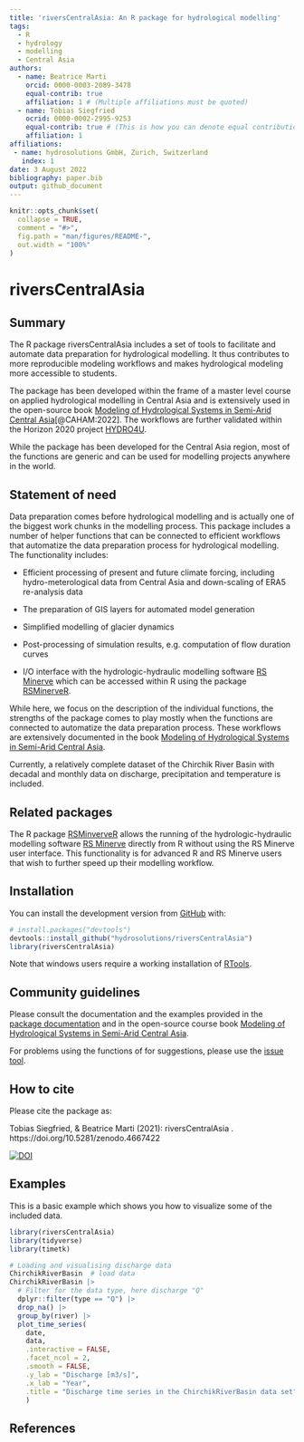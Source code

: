 ```yaml
---
title: 'riversCentralAsia: An R package for hydrological modelling'
tags:
  - R
  - hydrology
  - modelling
  - Central Asia
authors:
  - name: Beatrice Marti
    orcid: 0000-0003-2089-3478
    equal-contrib: true
    affiliation: 1 # (Multiple affiliations must be quoted)
  - name: Tobias Siegfried
    ocrid: 0000-0002-2995-9253
    equal-contrib: true # (This is how you can denote equal contributions between multiple authors)
    affiliation: 1
affiliations:
 - name: hydrosolutions GmbH, Zurich, Switzerland
   index: 1
date: 3 August 2022
bibliography: paper.bib
output: github_document
---
```


<!-- README.md is generated from README.Rmd. Please edit that file -->

```r
knitr::opts_chunk$set(
  collapse = TRUE,
  comment = "#>",
  fig.path = "man/figures/README-",
  out.width = "100%"
)
```

# riversCentralAsia

## Summary

The R package riversCentralAsia includes a set of tools to facilitate and automate data preparation for hydrological modelling. It thus contributes to more reproducible modeling workflows and makes hydrological modeling more accessible to students. 

The package has been developed within the frame of a master level course on applied hydrological modelling in Central Asia and is extensively used in the open-source book [Modeling of Hydrological Systems in Semi-Arid Central Asia](https://hydrosolutions.github.io/caham_book/)[@CAHAM:2022]. The workflows are further validated within the Horizon 2020 project [HYDRO4U](https://hydro4u.eu/). 

While the package has been developed for the Central Asia region, most of the functions are generic and can be used for modelling projects anywhere in the world. 

## Statement of need

Data preparation comes before hydrological modelling and is actually one of the biggest work chunks in the modelling process. This package includes a number of helper functions that can be connected to efficient workflows that automatize the data preparation process for hydrological modelling. The functionality includes: 

- Efficient processing of present and future climate forcing, including hydro-meterological data from Central Asia and down-scaling of ERA5 re-analysis data

- The preparation of GIS layers for automated model generation

- Simplified modelling of glacier dynamics

- Post-processing of simulation results, e.g. computation of flow duration curves

- I/O interface with the hydrologic-hydraulic modelling software [RS Minerve](https://crealp.ch/rs-minerve/) which can be accessed within R using the package [RSMinerveR](https://github.com/hydrosolutions/RSMinerveR).  

While here, we focus on the description of the individual functions, the strengths of the package comes to play mostly when the functions are connected to automatize the data preparation process. These workflows are extensively documented in the book [Modeling of Hydrological Systems in Semi-Arid Central Asia](https://hydrosolutions.github.io/caham_book/). 


Currently, a relatively complete dataset of the Chirchik River Basin with decadal and monthly data on discharge, precipitation and temperature is included. 


## Related packages
The R package [RSMinverveR](https://github.com/hydrosolutions/RSMinerveR) allows the running of the hydrologic-hydraulic modelling software [RS Minerve](https://crealp.ch/rs-minerve/) directly from R without using the RS Minerve user interface. This functionality is for advanced R and RS Minerve users that wish to further speed up their modelling workflow.     

## Installation

You can install the development version from [GitHub](https://github.com/) with:

```r
# install.packages("devtools")
devtools::install_github("hydrosolutions/riversCentralAsia")
library(riversCentralAsia)
```

Note that windows users require a working installation of [RTools](https://cran.r-project.org/bin/windows/Rtools/). 


## Community guidelines
Please consult the documentation and the examples provided in the [package documentation](https://hydrosolutions.github.io/riversCentralAsia/index.html) and in the open-source course book [Modeling of Hydrological Systems in Semi-Arid Central Asia](https://hydrosolutions.github.io/caham_book/). 

For problems using the functions of for suggestions, please use the [issue tool](https://github.com/hydrosolutions/riversCentralAsia/issues). 

## How to cite
Please cite the package as: 

Tobias Siegfried, & Beatrice Marti (2021): riversCentralAsia <version number>. https://doi.org/10.5281/zenodo.4667422 

[![DOI](https://zenodo.org/badge/DOI/10.5281/zenodo.4667422.svg)](https://doi.org/10.5281/zenodo.4667422)



## Examples

This is a basic example which shows you how to visualize some of the included data.


```r
library(riversCentralAsia)
library(tidyverse)
library(timetk)

# Loading and visualising discharge data
ChirchikRiverBasin  # load data
ChirchikRiverBasin |> 
  # Filter for the data type, here discharge "Q"
  dplyr::filter(type == "Q") |> 
  drop_na() |> 
  group_by(river) |> 
  plot_time_series(
    date,
    data,
    .interactive = FALSE,
    .facet_ncol = 2,
    .smooth = FALSE, 
    .y_lab = "Discharge [m3/s]", 
    .x_lab = "Year", 
    .title = "Discharge time series in the ChirchikRiverBasin data set"
    )
```

## References


